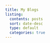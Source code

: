 ```yaml
---
title: My Blogs
listing:
  contents: posts
  sort: date-desc
  type: default
  categories: true
---
```



